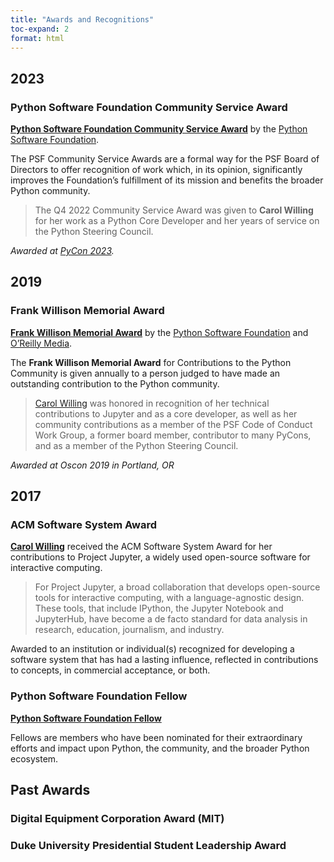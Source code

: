 ```yaml
---
title: "Awards and Recognitions"
toc-expand: 2
format: html
---
```


## 2023
### Python Software Foundation Community Service Award

[**Python Software Foundation Community Service Award**](https://www.python.org/community/awards/community-service-award/)
by the [Python Software Foundation](https://psf.org).

The PSF Community Service Awards are a formal way for the PSF Board of Directors to offer recognition of work which, in its opinion, significantly improves the Foundation's fulfillment of its mission and benefits the broader Python community.

> The Q4 2022 Community Service Award was given to **Carol Willing** for her work as a Python Core Developer and her years of service on the Python Steering Council.

*Awarded at [PyCon 2023](https://us.pycon.org/2023/).*

## 2019
### Frank Willison Memorial Award

[**Frank Willison Memorial Award**](https://www.python.org/community/awards/frank-willison/)
by the [Python Software Foundation](https://psf.org) and [O'Reilly Media](https://www.oreilly.com/).

The **Frank Willison Memorial Award** for Contributions to the Python Community is given annually to a person judged to have made an outstanding contribution to the Python community. 

> [Carol Willing](https://www.python.org/community/awards/frank-willison/#carol-willing-2019) was honored in recognition of her technical contributions to Jupyter and as a core developer, as well as her community contributions as a member of the PSF Code of Conduct Work Group, a former board member, contributor to many PyCons, and as a member of the Python Steering Council.

*Awarded at Oscon 2019 in Portland, OR*

## 2017

### ACM Software System Award

[**Carol Willing**](https://awards.acm.org/award-recipients/willing_1304832) received the ACM Software System Award for her contributions to Project Jupyter, a widely used open-source software for interactive computing.

> For Project Jupyter, a broad collaboration that develops open-source tools for interactive computing, with a language-agnostic design. These tools, that include IPython, the Jupyter Notebook and JupyterHub, have become a de facto standard for data analysis in research, education, journalism, and industry.

Awarded to an institution or individual(s) recognized for developing a software system that has had a lasting influence, reflected in contributions to concepts, in commercial acceptance, or both.



### Python Software Foundation Fellow

[**Python Software Foundation Fellow**](https://www.python.org/psf/fellows/)

Fellows are members who have been nominated for their extraordinary efforts and impact upon Python, the community, and the broader Python ecosystem.

## Past Awards

### Digital Equipment Corporation Award (MIT)

### Duke University Presidential Student Leadership Award
